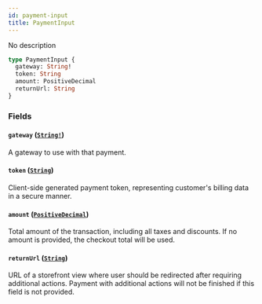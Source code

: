 ```yaml
---
id: payment-input
title: PaymentInput
---
```


No description

```graphql
type PaymentInput {
  gateway: String!
  token: String
  amount: PositiveDecimal
  returnUrl: String
}
```

### Fields

#### `gateway` ([`String!`](../../../developer/api-reference/scalars/string))

A gateway to use with that payment.

#### `token` ([`String`](../../../developer/api-reference/scalars/string))

Client-side generated payment token, representing customer's billing data in a secure manner.

#### `amount` ([`PositiveDecimal`](../../../developer/api-reference/scalars/positive-decimal))

Total amount of the transaction, including all taxes and discounts. If no amount is provided, the checkout total will be used.

#### `returnUrl` ([`String`](../../../developer/api-reference/scalars/string))

URL of a storefront view where user should be redirected after requiring additional actions. Payment with additional actions will not be finished if this field is not provided.
